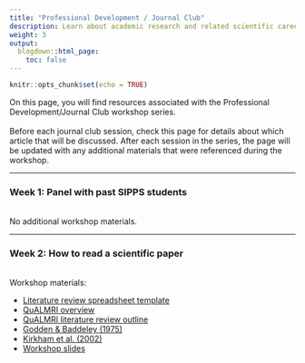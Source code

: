 ```yaml
---
title: "Professional Development / Journal Club"
description: Learn about academic research and related scientific careers, as well as how to digest and think critically about contemporary journal articles.
weight: 3
output:
  blogdown::html_page:
    toc: false
---
```


```r
knitr::opts_chunk$set(echo = TRUE)
```

On this page, you will find resources associated with the Professional Development/Journal Club workshop series.
<br><br>
Before each journal club session, check this page for details about which article that will be discussed. After each session in the series, the page will be updated with any additional materials that were referenced during the workshop.

<hr>

### Week 1: Panel with past SIPPS students
<br>
No additional workshop materials.

<hr>

### Week 2: How to read a scientific paper
<br>
Workshop materials:

<ul>
<li><a href="/workshop_files/2022/prof-dev/LitReivewTable_Template.xlsx" download>Literature review spreadsheet template</a>
<li><a href="/workshop_files/2022/prof-dev/QuALMRI_Handout_1490.pdf" download>QuALMRI overview</a>
<li><a href="/workshop_files/2022/prof-dev/QuALMRI_LitReviewOutline_Template.docx" download>QuALMRI literature review outline</a>
<li><a href="/workshop_files/2022/prof-dev/Godden1975_ContextDependentMemory.pdf" download>Godden & Baddeley (1975)</a>
<li><a href="/workshop_files/2022/prof-dev/Kirkham2002_VisualStatisticalLearning.pdf" download>Kirkham et al. (2002)</a>
<li><a href="/workshop_files/2022/prof-dev/HowToRead_slides.pdf" download>Workshop slides</a>
</ul>